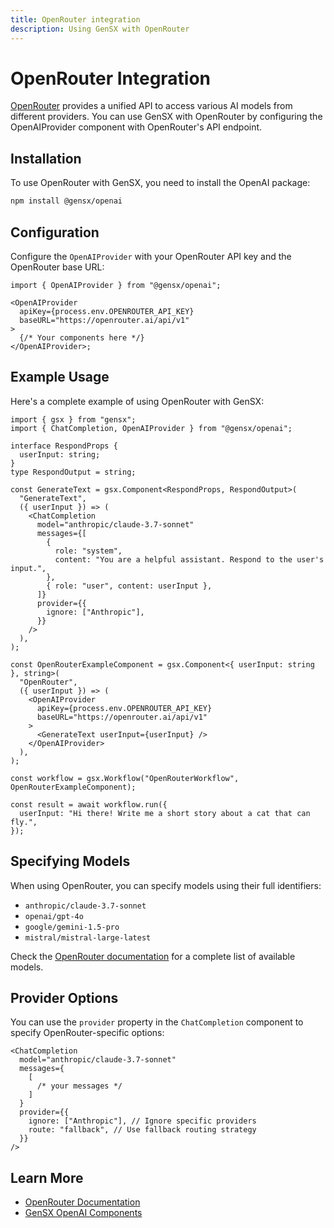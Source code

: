 ```yaml
---
title: OpenRouter integration
description: Using GenSX with OpenRouter
---
```


# OpenRouter Integration

[OpenRouter](https://openrouter.ai) provides a unified API to access various AI models from different providers. You can use GenSX with OpenRouter by configuring the OpenAIProvider component with OpenRouter's API endpoint.

## Installation

To use OpenRouter with GenSX, you need to install the OpenAI package:

```bash
npm install @gensx/openai
```

## Configuration

Configure the `OpenAIProvider` with your OpenRouter API key and the OpenRouter base URL:

```tsx
import { OpenAIProvider } from "@gensx/openai";

<OpenAIProvider
  apiKey={process.env.OPENROUTER_API_KEY}
  baseURL="https://openrouter.ai/api/v1"
>
  {/* Your components here */}
</OpenAIProvider>;
```

## Example Usage

Here's a complete example of using OpenRouter with GenSX:

```tsx
import { gsx } from "gensx";
import { ChatCompletion, OpenAIProvider } from "@gensx/openai";

interface RespondProps {
  userInput: string;
}
type RespondOutput = string;

const GenerateText = gsx.Component<RespondProps, RespondOutput>(
  "GenerateText",
  ({ userInput }) => (
    <ChatCompletion
      model="anthropic/claude-3.7-sonnet"
      messages={[
        {
          role: "system",
          content: "You are a helpful assistant. Respond to the user's input.",
        },
        { role: "user", content: userInput },
      ]}
      provider={{
        ignore: ["Anthropic"],
      }}
    />
  ),
);

const OpenRouterExampleComponent = gsx.Component<{ userInput: string }, string>(
  "OpenRouter",
  ({ userInput }) => (
    <OpenAIProvider
      apiKey={process.env.OPENROUTER_API_KEY}
      baseURL="https://openrouter.ai/api/v1"
    >
      <GenerateText userInput={userInput} />
    </OpenAIProvider>
  ),
);

const workflow = gsx.Workflow("OpenRouterWorkflow", OpenRouterExampleComponent);

const result = await workflow.run({
  userInput: "Hi there! Write me a short story about a cat that can fly.",
});
```

## Specifying Models

When using OpenRouter, you can specify models using their full identifiers:

- `anthropic/claude-3.7-sonnet`
- `openai/gpt-4o`
- `google/gemini-1.5-pro`
- `mistral/mistral-large-latest`

Check the [OpenRouter documentation](https://openrouter.ai/docs) for a complete list of available models.

## Provider Options

You can use the `provider` property in the `ChatCompletion` component to specify OpenRouter-specific options:

```tsx
<ChatCompletion
  model="anthropic/claude-3.7-sonnet"
  messages={
    [
      /* your messages */
    ]
  }
  provider={{
    ignore: ["Anthropic"], // Ignore specific providers
    route: "fallback", // Use fallback routing strategy
  }}
/>
```

## Learn More

- [OpenRouter Documentation](https://openrouter.ai/docs)
- [GenSX OpenAI Components](/component-reference/openai)
